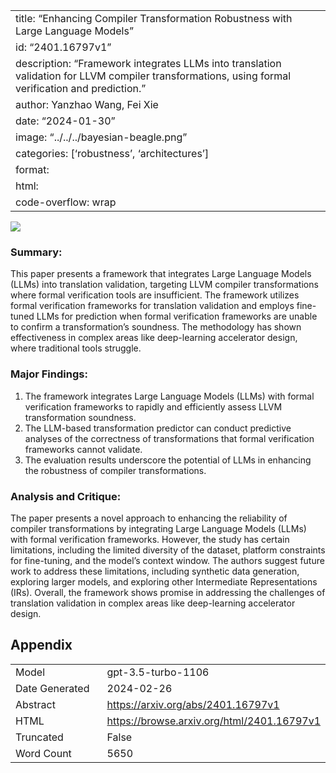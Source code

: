 
---
title: "Enhancing Compiler Transformation Robustness with Large Language Models"
id: "2401.16797v1"
description: "Framework integrates LLMs into translation validation for LLVM compiler transformations, using formal verification and prediction."
author: Yanzhao Wang, Fei Xie
date: "2024-01-30"
image: "../../../bayesian-beagle.png"
categories: ['robustness', 'architectures']
format:
  html:
    code-overflow: wrap
---

![](../../../bayesian-beagle.png)

### **Summary:**
This paper presents a framework that integrates Large Language Models (LLMs) into translation validation, targeting LLVM compiler transformations where formal verification tools are insufficient. The framework utilizes formal verification frameworks for translation validation and employs fine-tuned LLMs for prediction when formal verification frameworks are unable to confirm a transformation’s soundness. The methodology has shown effectiveness in complex areas like deep-learning accelerator design, where traditional tools struggle.

### Major Findings:
1. The framework integrates Large Language Models (LLMs) with formal verification frameworks to rapidly and efficiently assess LLVM transformation soundness.
2. The LLM-based transformation predictor can conduct predictive analyses of the correctness of transformations that formal verification frameworks cannot validate.
3. The evaluation results underscore the potential of LLMs in enhancing the robustness of compiler transformations.

### Analysis and Critique:
The paper presents a novel approach to enhancing the reliability of compiler transformations by integrating Large Language Models (LLMs) with formal verification frameworks. However, the study has certain limitations, including the limited diversity of the dataset, platform constraints for fine-tuning, and the model's context window. The authors suggest future work to address these limitations, including synthetic data generation, exploring larger models, and exploring other Intermediate Representations (IRs). Overall, the framework shows promise in addressing the challenges of translation validation in complex areas like deep-learning accelerator design.

## Appendix

|          |          |
|----------|----------|
| Model     | gpt-3.5-turbo-1106       |
| Date Generated     | 2024-02-26       |
| Abstract | [https://arxiv.org/abs/2401.16797v1](https://arxiv.org/abs/2401.16797v1)        |
| HTML     | [https://browse.arxiv.org/html/2401.16797v1](https://browse.arxiv.org/html/2401.16797v1)       |
| Truncated       | False       |
| Word Count       | 5650       |